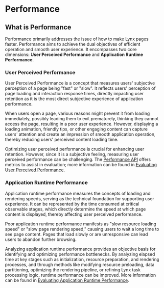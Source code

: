 # Performance

## What is Performance

Performance primarily addresses the issue of how to make Lynx pages faster. Performance aims to achieve the dual objectives of efficient operation and smooth user experience.
It encompasses two core dimensions: **User Perceived Performance** and **Application Runtime Performance**.

### User Perceived Performance

User Perceived Performance is a concept that measures users' subjective perception of a page being "fast" or "slow". It reflects users' perception of page loading and
interaction response times, directly impacting user retention as it is the most direct subjective experience of application performance.

When users open a page, various reasons might prevent it from loading immediately, possibly leading them to exit prematurely, thinking they cannot access the page,
resulting in a poor user experience. However, displaying a loading animation, friendly tips, or other engaging content can capture users' attention and create an
impression of smooth application operation, thereby reducing users' perceived content loading time.

Optimizing user perceived performance is crucial for enhancing user retention. However, since it is a subjective feeling, measuring user perceived performance can
be challenging. The [Performance API](api/lynx-api/performance-api) offers metrics to assist in evaluation; more information can be found in
[Evaluating User Perceived Performance](./performance/evaluating-performance#evaluating-user-perceived-performance).

### Application Runtime Performance

Application runtime performance measures the concepts of loading and rendering speeds, serving as the technical foundation for supporting user experience. It can be
represented by the time consumed at critical observable stages, which directly determine the speed at which page content is displayed, thereby affecting user
perceived performance.

Poor application runtime performance manifests as "slow resource loading speed" or "slow page rendering speed," causing users to wait a long time to see page content.
Pages that load slowly or are unresponsive can lead users to abandon further browsing.

Analyzing application runtime performance provides an objective basis for identifying and optimizing performance bottlenecks. By analyzing elapsed time at key stages
such as initialization, resource preparation, and rendering processes, and through methods like modifying resource preloading, data partitioning, optimizing the
rendering pipeline, or refining Lynx task processing logic, runtime performance can be improved. More information can be found in
[Evaluating Application Runtime Performance](./performance/evaluating-performance#evaluating-application-runtime-performance).
